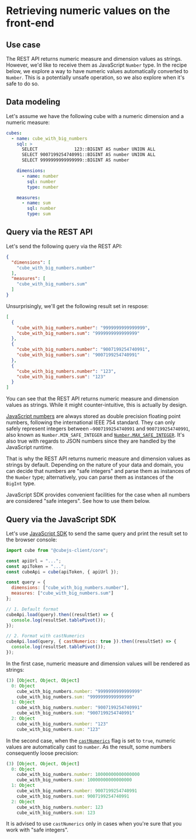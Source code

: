 # Retrieving numeric values on the front-end

## Use case

The REST API returns numeric measure and dimension values as strings.
However, we'd like to receive them as JavaScript `Number` type.
In the recipe below, we explore a way to have numeric values automatically
converted to `Number`. This is a potentially unsafe operation, so we also
explore when it's safe to do so.

## Data modeling

Let's assume we have the following cube with a numeric dimension and a
numeric measure:

```yaml
cubes:
  - name: cube_with_big_numbers
    sql: >
      SELECT              123::BIGINT AS number UNION ALL
      SELECT 9007199254740991::BIGINT AS number UNION ALL
      SELECT 9999999999999999::BIGINT AS number

    dimensions:
      - name: number
        sql: number
        type: number

    measures:
      - name: sum
        sql: number
        type: sum
```

## Query via the REST API

Let's send the following query via the REST API:

```json
{
  "dimensions": [
    "cube_with_big_numbers.number"
  ],
  "measures": [
    "cube_with_big_numbers.sum"
  ]
}
```

Unsurprisingly, we'll get the following result set in respose:

```json
[
  {
    "cube_with_big_numbers.number": "9999999999999999",
    "cube_with_big_numbers.sum": "9999999999999999"
  },
  {
    "cube_with_big_numbers.number": "9007199254740991",
    "cube_with_big_numbers.sum": "9007199254740991"
  },
  {
    "cube_with_big_numbers.number": "123",
    "cube_with_big_numbers.sum": "123"
  }
]
```

You can see that the REST API returns numeric measure and dimension values
as strings. While it might counter-intuitive, this is actually by design.

[JavaScript numbers][link-js-numbers] are always stored as double precision
floating point numbers, following the international IEEE 754 standard.
They can only safely represent integers between `–9007199254740991`
and `9007199254740991`, also known as `Number.MIN_SAFE_INTEGER` and
[`Number.MAX_SAFE_INTEGER`][link-mdn-max-safe-integer]. It's also true with
regards to JSON numbers since they are handled by the JavaScript runtime. 

That is why the REST API returns numeric measure and dimension values as
strings by default. Depending on the nature of your data and domain, you
can decide that numbers are "safe integers" and parse them as instances of
the `Number` type; alternatively, you can parse them as instances of the
`BigInt` type. 

JavaScript SDK provides convenient facilities for the case when all numbers
are considered "safe integers". See how to use them below.

## Query via the JavaScript SDK

Let's use [JavaScript SDK][ref-cube-core] to send the same query and print
the result set to the browser console:

```js
import cube from "@cubejs-client/core";

const apiUrl = "...";
const apiToken = "...";
const cubeApi = cube(apiToken, { apiUrl });

const query = {
  dimensions: ["cube_with_big_numbers.number"],
  measures: ["cube_with_big_numbers.sum"]
};

// 1. Default format
cubeApi.load(query).then((resultSet) => {
  console.log(resultSet.tablePivot());
});

// 2. Format with castNumerics
cubeApi.load(query, { castNumerics: true }).then((resultSet) => {
  console.log(resultSet.tablePivot());
});
```

In the first case, numeric measure and dimension values will be rendered
as strings:

```js
(3) [Object, Object, Object]
  0: Object
    cube_with_big_numbers.number: "9999999999999999"
    cube_with_big_numbers.sum: "9999999999999999"
  1: Object
    cube_with_big_numbers.number: "9007199254740991"
    cube_with_big_numbers.sum: "9007199254740991"
  2: Object
    cube_with_big_numbers.number: "123"
    cube_with_big_numbers.sum: "123"
```

In the second case, when the [`castNumerics`][ref-cube-core-cast-numerics]
flag is set to `true`, numeric values are automatically cast to `number`.
As the result, some numbers consequently loose precision:

```js
(3) [Object, Object, Object]
  0: Object
    cube_with_big_numbers.number: 10000000000000000
    cube_with_big_numbers.sum: 10000000000000000
  1: Object
    cube_with_big_numbers.number: 9007199254740991
    cube_with_big_numbers.sum: 9007199254740991
  2: Object
    cube_with_big_numbers.number: 123
    cube_with_big_numbers.sum: 123
```

It is advised to use `castNumerics` only in cases when you're sure that
you work with "safe integers".

[link-js-numbers]: https://www.w3schools.com/js/js_numbers.asp
[link-mdn-max-safe-integer]: https://developer.mozilla.org/en-US/docs/Web/JavaScript/Reference/Global_Objects/Number/MAX_SAFE_INTEGER

[ref-cube-core]: /reference/frontend/cubejs-client-core
[ref-cube-core-cast-numerics]: /reference/frontend/cubejs-client-core#loadmethodoptions